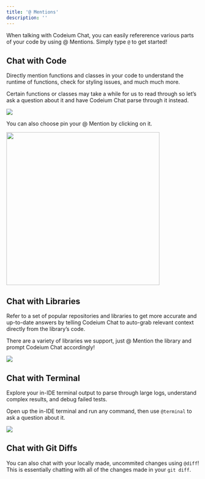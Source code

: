 ```yaml
---
title: '@ Mentions'
description: ''
---
```


When talking with Codeium Chat, you can easily refererence various parts of your code by using @ Mentions. Simply type `@` to get started!

## Chat with Code

Directly mention functions and classes in your code to understand the runtime of functions, check for styling issues, and much much more.

Certain functions or classes may take a while for us to read through so let’s ask a question about it and have Codeium Chat parse through it instead.

<img src = "https://exafunction.github.io/public/university_videos/chat_content/atmentions1.gif"/>

You can also choose pin your @ Mention by clicking on it. 

<img width = "400" src = "/assets/pinatmentions.png"/>

## Chat with Libraries

Refer to a set of popular repositories and libraries to get more accurate and up-to-date answers by telling Codeium Chat to auto-grab relevant context directly from the library’s code.

There are a variety of libraries we support, just @ Mention the library and prompt Codeium Chat accordingly!

<img src = "https://exafunction.github.io/public/university_videos/chat_content/atmentions2.gif"/>

## Chat with Terminal 

Explore your in-IDE terminal output to parse through large logs, understand complex results, and debug failed tests.

Open up the in-IDE terminal and run any command, then use `@terminal` to ask a question about it.

<img src = "https://exafunction.github.io/public/demos/at-terminal-sift.gif"/>

## Chat with Git Diffs

You can also chat with your locally made, uncommited changes using `@diff`! This is essentially chatting with all of the changes made in your `git diff`.

